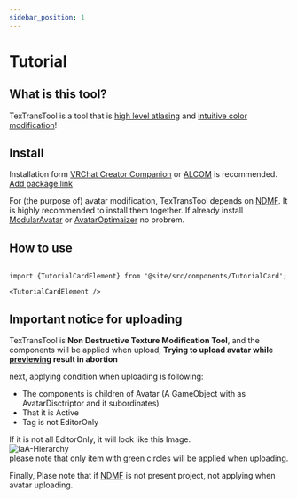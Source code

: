 ```yaml
---
sidebar_position: 1
---
```


# Tutorial

## What is this tool?

TexTransTool is a tool that is [high level atlasing](/docs/Tutorial/AtlasTexture-Tutorial) and [intuitive color modification](/docs/Tutorial/SimpleDecal-Tutorial)!

## Install

Installation form [VRChat Creator Companion](https://vcc.docs.vrchat.com) or [ALCOM](https://vrc-get.anatawa12.com/alcom/) is recommended. [Add package link](vcc://vpm/addRepo?url=https%3A%2F%2Fvpm.rs64.net%2Fvpm.json)

For (the purpose of) avatar modification, TexTransTool depends on [NDMF](https://github.com/bdunderscore/ndmf). It is highly recommended to install them together.
If already install [ModularAvatar](https://modular-avatar.nadena.dev/ja/) or [AvatarOptimaizer](https://vpm.anatawa12.com/avatar-optimizer/ja/) no probrem.

## How to use

```mdx-code-block

import {TutorialCardElement} from '@site/src/components/TutorialCard';

<TutorialCardElement />

```

## Important notice for uploading

TexTransTool is __Non Destructive Texture Modification Tool__, and the components will be applied when upload, __Trying to upload avatar while [previewing](/docs/Reference/General/Preview) result in abortion__

next, applying condition when uploading is following:

- The components is children of Avatar (A GameObject with as AvatarDisctriptor and it subordinates)
- That it is Active
- Tag is not EditorOnly

If it is not all EditorOnly, it will look like this Image.  
![IaA-Hierarchy](img/IaA-Hierarchy.png)  
please note that only item with green circles will be applied when uploading.

Finally, Plase note that if [NDMF](https://github.com/bdunderscore/ndmf) is not present project, not applying when avatar uploading.
